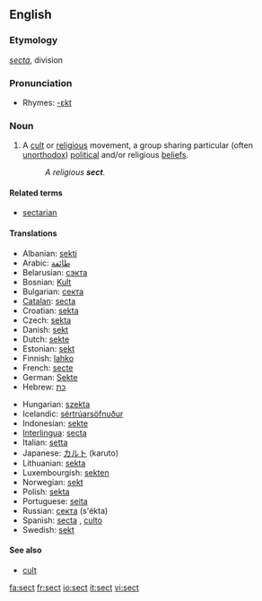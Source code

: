 {{wikipedia}}
==English==

===Etymology===
{{L.}} ''[[secta]]'', division

===Pronunciation===
*Rhymes: [[Rhymes:English:-ɛkt|-ɛkt]]

===Noun===
{{en-noun}}

# A [[cult]] or [[religious]] movement, a group sharing particular (often [[unorthodox]]) [[political]] and/or religious [[beliefs]]. 
#: ''A religious '''sect'''.''

====Related terms====
*[[sectarian]]

====Translations====
{{top}}
*Albanian: [[sekti]] {{g|Albanian}}
*Arabic: [[طائفة]] {{g|Arabic}}
*Belarusian: [[сэкта]] {{g|Belarusian}}
*Bosnian: [[Kult]] {{g|Bosnian}}
*Bulgarian: [[секта]] {{g|Bulgarian}}
*[[Catalan]]: [[secta]] {{g|Catalan}}
*Croatian: [[sekta]] {{g|Croatian}}
*Czech: [[sekta]] {{f}}
*Danish: [[sekt]] {{g|Danish}}
*Dutch: [[sekte]] {{f}}
*Estonian: [[sekt]]
*Finnish: [[lahko]] {{italbrac|religious}}
*French: [[secte]] {{g|French}}
*German: [[Sekte]] {{f}}
*Hebrew: [[כת]] {{g|Hebrew}}
{{mid}}
*Hungarian: [[szekta]]
*Icelandic: [[sértrúarsöfnuður]] {{g|Icelandic}}
*Indonesian: [[sekte]]
*[[Interlingua]]: [[secta]]
*Italian: [[setta]] {{g|Italian}}
*Japanese: [[カルト]] (karuto)
*Lithuanian: [[sekta]] {{g|Lithuanian}}
*Luxembourgish: [[sekten]]
*Norwegian: [[sekt]] {{g|Norwegian}}
*Polish: [[sekta]] {{f}}
*Portuguese: [[seita]] {{g|Portuguese}}
*Russian: [[секта]] (s'ékta) {{f}}
*Spanish: [[secta]] {{f}}, [[culto]] {{m}}
*Swedish: [[sekt]] {{g|Swedish}}
{{bottom}}

====See also====
*[[cult]]

[[fa:sect]]
[[fr:sect]]
[[io:sect]]
[[it:sect]]
[[vi:sect]]